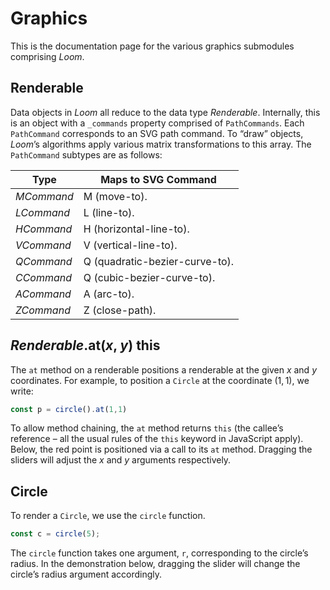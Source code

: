 
# Graphics
This is the documentation page for the various graphics submodules comprising _Loom_.

## Renderable
Data objects in _Loom_ all reduce to the data type _Renderable_. Internally, this is an object with a `_commands` property comprised of `PathCommands`. Each `PathCommand` corresponds to an SVG path command. To “draw” objects, _Loom_’s algorithms apply various matrix transformations to this array. The `PathCommand` subtypes are as follows:


| Type       | Maps to SVG Command            |
| ---------- | ------------------------------ |
| _MCommand_ | M (move-to).                   |
| _LCommand_ | L (line-to).                   |
| _HCommand_ | H (horizontal-line-to).        |
| _VCommand_ | V (vertical-line-to).          |
| _QCommand_ | Q (quadratic-bezier-curve-to). |
| _CCommand_ | Q (cubic-bezier-curve-to).     |
| _ACommand_ | A (arc-to).                    |
| _ZCommand_ | Z (close-path).                |


## _Renderable_.at(_x_, _y_) __this__
The `at` method on a renderable positions a renderable at the given ${x}$ and ${y}$ coordinates. For example, to position a `Circle` at the coordinate ${(1,1),}$ we write:

~~~ts
const p = circle().at(1,1)
~~~


To allow method chaining, the `at` method returns `this` (the callee’s reference – all the usual rules of the `this` keyword in JavaScript apply). Below, the red point is positioned via a call to its `at` method. Dragging the sliders will adjust the ${x}$ and ${y}$ arguments respectively.

<M1/>

## Circle
To render a `Circle`, we use the `circle` function.

~~~ts
const c = circle(5);
~~~

The `circle` function takes one argument, `r`, corresponding to the circle’s radius. In the demonstration below, dragging the slider will change the circle’s radius argument accordingly.

<Circle1/>